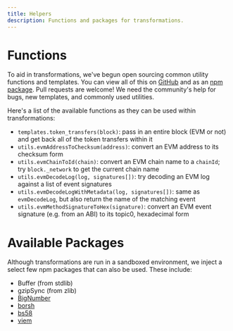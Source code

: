 ```yaml
---
title: Helpers
description: Functions and packages for transformations.
---
```


# Functions

To aid in transformations, we've begun open sourcing common utility functions and templates. You can view all of this on [GitHub](https://github.com/indexing-co/jiti) and as an [npm package](https://www.npmjs.com/package/@indexing/jiti).
<Note>
Pull requests are welcome! We need the community's help for bugs, new templates, and commonly used utilities.
</Note>

Here's a list of the available functions as they can be used within transformations:

- `templates.token_transfers(block)`: pass in an entire block (EVM or not) and get back all of the token transfers within it
- `utils.evmAddressToChecksum(address)`: convert an EVM address to its checksum form
- `utils.evmChainToId(chain)`: convert an EVM chain name to a `chainId`; try `block._network` to get the current chain name
- `utils.evmDecodeLog(log, signatures[])`: try decoding an EVM log against a list of event signatures
- `utils.evmDecodeLogWithMetadata(log, signatures[])`: same as `evmDecodeLog`, but also return the name of the matching event
- `utils.evmMethodSignatureToHex(signature)`: convert an EVM event signature (e.g. from an ABI) to its topic0, hexadecimal form

# Available Packages

Although transformations are run in a sandboxed environment, we inject a select few npm packages that can also be used. These include:

- Buffer (from stdlib)
- gzipSync (from zlib)
- [BigNumber](https://www.npmjs.com/package/bignumber.js)
- [borsh](https://www.npmjs.com/package/@coral-xyz/borsh)
- [bs58](https://www.npmjs.com/package/bs58)
- [viem](https://www.npmjs.com/package/viem)
